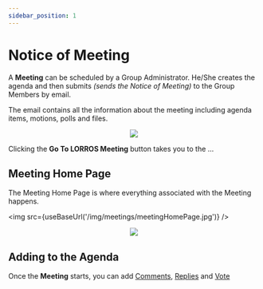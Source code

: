 ```yaml
---
sidebar_position: 1
---
```



# Notice of Meeting

A **Meeting** can be scheduled by a Group Administrator. He/She creates the agenda and then submits _(sends the Notice of Meeting)_ to the Group Members by email.

The email contains all the information about the meeting including agenda items, motions, polls and files.

<center>
	<img src={useBaseUrl('/img/meetings/meetingNotice.jpg')} />
</center>

Clicking the **Go To LORROS Meeting** button takes you to the ...

## Meeting Home Page

The Meeting Home Page is where everything associated with the Meeting happens.

<img src={useBaseUrl('/img/meetings/meetingHomePage.jpg')} />

<center>
	<img src={useBaseUrl('/img/meetings/meeting-notice.png')} />
</center>

## Adding to the Agenda

Once the **Meeting** starts, you can add [Comments](/docs/started/General%20Usage/intro#adding-comments), [Replies](/docs/started/General%20Usage/intro#adding-replies) and [Vote](../voting/intro)

